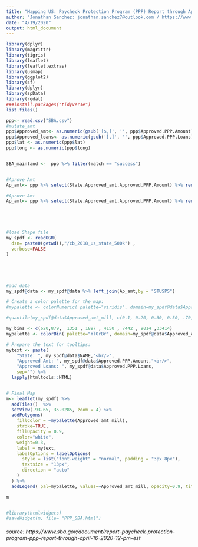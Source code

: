 ```yaml
---
title: "Mapping US: Paycheck Protection Program (PPP) Report through April 16, 2020"
author: "Jonathan Sanchez: jonathan.sanchez7@outlook.com / https://www.linkedin.com/in/jonathan-sanchez-816521b8"
date: "4/19/2020"
output: html_document
---
```


```r
library(dplyr)
library(magrittr)
library(tigris)
library(leaflet)
library(leaflet.extras)
library(usmap)
library(ggplot2)
library(sf)
library(dplyr)
library(spData)
library(rgdal)
###install.packages("tidyverse")
list.files()

ppp<- read.csv("SBA.csv")
#mutate_amt
ppp$Approved_amt<- as.numeric(gsub('[$,]', '', ppp$Approved.PPP.Amount))
ppp$Approved_loans<- as.numeric(gsub('[,]', '', ppp$Approved.PPP.Loans))
ppp$lat <- as.numeric(ppp$lat)
ppp$long <- as.numeric(ppp$long)


SBA_mainland <-  ppp %>% filter(match == "success")


#Aprove Amt 
Ap_amt<- ppp %>% select(State,Approved_amt,Approved.PPP.Amount) %>% rename(STPOSTAL = State) %>% mutate(Approved_amt_mill = round(Approved_amt/(10**6),0) )


```




```r
#Aprove Amt 
Ap_amt<- ppp %>% select(State,Approved_amt,Approved.PPP.Amount) %>% rename(STUSPS = State) %>% mutate(Approved_amt_mill = round(Approved_amt/(10**6),0) )





#load Shape file
my_spdf <- readOGR( 
  dsn= paste0(getwd(),"/cb_2018_us_state_500k") ,
  verbose=FALSE
)





#add data 
my_spdf@data <- my_spdf@data %>% left_join(Ap_amt,by = "STUSPS")

# Create a color palette for the map:
#mypalette <- colorNumeric( palette="viridis", domain=my_spdf@data$Approved_amt, na.color="transparent")

#quantile(my_spdf@data$Approved_amt_mill, c(0.1, 0.20, 0.30, 0.50, .70,.80,1),na.rm = T)

my_bins <- c(620,879,  1351 , 1897 , 4150 , 7442 , 9014 ,33414)
mypalette <- colorBin( palette="YlOrBr", domain=my_spdf@data$Approved_amt_mill, na.color="transparent", bins=my_bins)

# Prepare the text for tooltips:
mytext <- paste(
    "State: ", my_spdf@data$NAME,"<br/>", 
    "Approved Amt: ", my_spdf@data$Approved.PPP.Amount,"<br/>",
    "Approved Loans: ", my_spdf@data$Approved.PPP.Loans,
    sep="") %>%
  lapply(htmltools::HTML)


# Final Map
m<- leaflet(my_spdf) %>% 
  addTiles()  %>% 
  setView(-93.65, 35.0285, zoom = 4) %>%
  addPolygons( 
    fillColor = ~mypalette(Approved_amt_mill), 
    stroke=TRUE, 
    fillOpacity = 0.9, 
    color="white", 
    weight=0.3,
    label = mytext,
    labelOptions = labelOptions( 
      style = list("font-weight" = "normal", padding = "3px 8px"), 
      textsize = "13px", 
      direction = "auto"
    )
  ) %>%
  addLegend( pal=mypalette, values=~Approved_amt_mill, opacity=0.9, title = "Approved amount in Millions USD ", position = "bottomleft" )

m  


#library(htmlwidgets)
#saveWidget(m, file= "PPP_SBA.html")


```

###### source: https://www.sba.gov/document/report--paycheck-protection-program-ppp-report-through-april-16-2020-12-pm-est





